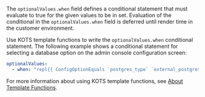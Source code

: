 The `optionalValues.when` field defines a conditional statement that must evaluate to true for the given values to be in set. Evaluation of the conditional in the `optionalValues.when` field is deferred until render time in the customer environment. 

Use KOTS template functions to write the `optionalValues.when` conditional statement. The following example shows a conditional statement for selecting a database option on the admin console configuration screen:

```yaml
optionalValues:
  - when: "repl{{ ConfigOptionEquals `postgres_type` `external_postgres`}}"
```

For more information about using KOTS template functions, see [About Template Functions](/reference/template-functions-about).